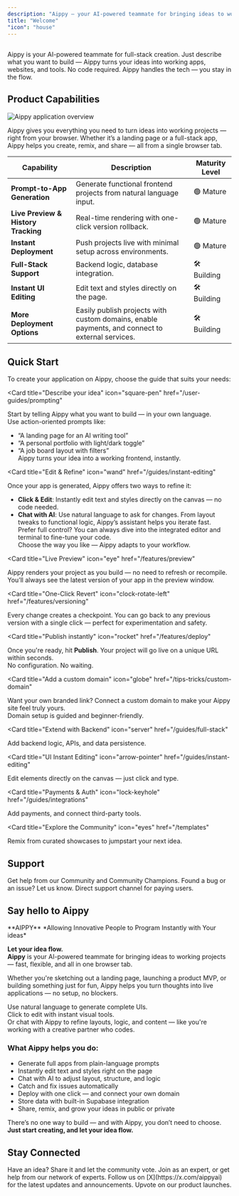 ```yaml
---
description: "Aippy — your AI-powered teammate for bringing ideas to working projects."
title: "Welcome"
"icon": "house"
---
```


## 


Aippy is your AI-powered teammate for full-stack creation.
Just describe what you want to build — Aippy turns your ideas into working apps, websites, and tools. No code required.
Aippy handles the tech — you stay in the flow.

## Product Capabilities

![Aippy application overview](/images/aippy_home.png)

Aippy gives you everything you need to turn ideas into working projects — right from your browser. Whether it’s a landing page or a full-stack app, Aippy helps you create, remix, and share — all from a single browser tab.

| Capability                    | Description                                                                 | Maturity Level    |
|------------------------------|-----------------------------------------------------------------------------|-------------------|
| **Prompt-to-App Generation** | Generate functional frontend projects from natural language input.          | 🟢 Mature          |
| **Live Preview & History Tracking** | Real-time rendering with one-click version rollback.                | 🟢 Mature          |
| **Instant Deployment**       | Push projects live with minimal setup across environments.                  | 🟢 Mature          |
| **Full-Stack Support**       | Backend logic, database integration.                                        | 🛠️ Building         |
| **Instant UI Editing**       | Edit text and styles directly on the page.                                  | 🛠️ Building         |
| **More Deployment Options**  | Easily publish projects with custom domains, enable payments, and connect to external services. | 🛠️ Building         |


## Quick Start

To create your application on Aippy, choose the guide that suits your needs:

<CardGroup cols="2">

<Card
  title="Describe your idea"
  icon="square-pen"
  href="/user-guides/prompting"
>
  Start by telling Aippy what you want to build — in your own language.  
  Use action-oriented prompts like:  
  - “A landing page for an AI writing tool”  
  - “A personal portfolio with light/dark toggle”  
  - “A job board layout with filters”  
  Aippy turns your idea into a working frontend, instantly.
</Card>

<Card
  title="Edit & Refine"
  icon="wand"
  href="/guides/instant-editing"
>
  Once your app is generated, Aippy offers two ways to refine it:

  - **Click & Edit**: Instantly edit text and styles directly on the canvas — no code needed.  
  - **Chat with AI**: Use natural language to ask for changes. From layout tweaks to functional logic, Aippy’s assistant helps you iterate fast.  
  Prefer full control? You can always dive into the integrated editor and terminal to fine-tune your code.  
  Choose the way you like — Aippy adapts to your workflow.
</Card>

<Card
  title="Live Preview"
  icon="eye"
  href="/features/preview"
>
  Aippy renders your project as you build — no need to refresh or recompile.  
  You’ll always see the latest version of your app in the preview window.
</Card>

<Card
  title="One-Click Revert"
  icon="clock-rotate-left"
  href="/features/versioning"
>
  Every change creates a checkpoint. You can go back to any previous version with a single click — perfect for experimentation and safety.
</Card>

<Card
  title="Publish instantly"
  icon="rocket"
  href="/features/deploy"
>
  Once you're ready, hit **Publish**. Your project will go live on a unique URL within seconds.  
  No configuration. No waiting.
</Card>

<Card
  title="Add a custom domain"
  icon="globe"
  href="/tips-tricks/custom-domain"
>
  Want your own branded link? Connect a custom domain to make your Aippy site feel truly yours.  
  Domain setup is guided and beginner-friendly.
</Card>

<Card
  title="Extend with Backend"
  icon="server"
  href="/guides/full-stack"
>
  Add backend logic, APIs, and data persistence.
</Card>

<Card
  title="UI Instant Editing"
  icon="arrow-pointer"
  href="/guides/instant-editing"
>
  Edit elements directly on the canvas — just click and type.
</Card>

<Card
  title="Payments & Auth"
  icon="lock-keyhole"
  href="/guides/integrations"
>
  Add payments, and connect third-party tools.
</Card>

<Card
  title="Explore the Community"
  icon="eyes"
  href="/templates"
>
  Remix from curated showcases to jumpstart your next idea.
</Card>

</CardGroup>

## Support

<CardGroup cols="2">
  <Card title="Community Support" icon="discord" href="https://discord.gg/keESZDHq ">
    Get help from our Community and Community Champions.
  </Card>
  <Card title="Issues" icon="bug" href="https://feedback.aippy.ai/">
    Found a bug or an issue? Let us know.
  </Card>
  <Card title="Priority Support" icon="headset" href="https://aippy.ai/support">
    Direct support channel for paying users.
  </Card>
</CardGroup>

## Say hello to Aippy

<Tip>
  **AIPPY**  
  *Allowing Innovative People to Program Instantly with Your ideas*
</Tip>

**Let your idea flow.**  
**Aippy** is your AI-powered teammate for bringing ideas to working projects — fast, flexible, and all in one browser tab.

Whether you're sketching out a landing page, launching a product MVP, or building something just for fun, Aippy helps you turn thoughts into live applications — no setup, no blockers.

Use natural language to generate complete UIs.  
Click to edit with instant visual tools.  
Or chat with Aippy to refine layouts, logic, and content — like you're working with a creative partner who codes.

### What Aippy helps you do:
- Generate full apps from plain-language prompts  
- Instantly edit text and styles right on the page  
- Chat with AI to adjust layout, structure, and logic  
- Catch and fix issues automatically  
- Deploy with one click — and connect your own domain  
- Store data with built-in Supabase integration  
- Share, remix, and grow your ideas in public or private

There’s no one way to build — and with Aippy, you don’t need to choose.  
**Just start creating, and let your idea flow.**


## Stay Connected

<CardGroup cols="2">
  <Card title="Feature requests" icon="bell-concierge" iconType="regular" href="https://feedback.aippy.ai/">
    Have an idea? Share it and let the community vote.
  </Card>
  <Card title="Partner program" icon="handshake" href="https://aippy.dev/partners">
    Join as an expert, or get help from our network of experts.
  </Card>
  <Card title="Follow on X" icon="x" href="https://x.com/aippyai">
    Follow us on [X](https://x.com/aippyai) for the latest updates and announcements.
  </Card>
  <Card title="Product Hunt" icon="product-hunt" href="https://www.producthunt.com/p/aippy">
    Upvote on our product launches.
  </Card>
</CardGroup>

